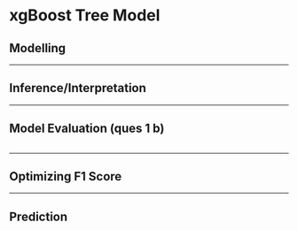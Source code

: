 # xgBoost Tree Model

## Modelling

------------------------------------------------------------------------

\newpage

## Inference/Interpretation

------------------------------------------------------------------------

\newpage

## Model Evaluation (ques 1 b)

```r

```

------------------------------------------------------------------------

\newpage

## Optimizing F1 Score

------------------------------------------------------------------------

\newpage

## Prediction
